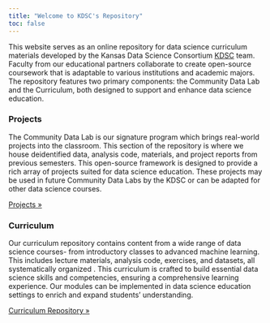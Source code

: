 ```yaml
---
title: "Welcome to KDSC's Repository"
toc: false
---
```


This website serves as an online repository for data science curriculum materials developed by the Kansas Data Science Consortium [KDSC](https://data.ku.edu/kdsc) team. Faculty from our educational partners collaborate to create open-source coursework that is adaptable to various institutions and academic majors. The repository features two primary components: the Community Data Lab and the Curriculum, both designed to support and enhance data science education.

::: content-block

### Projects

The Community Data Lab is our signature program which brings real-world projects into the classroom. This section of the repository is where we house deidentified data, analysis code, materials, and project reports from previous semesters. This open-source framework is designed to provide a rich array of projects suited for data science education. These projects may be used in future Community Data Labs by the KDSC or can be adapted for other data science courses.

::: learn-more
[Projects »](project.qmd)
:::

### Curriculum

Our curriculum repository contains content from a wide range of data science courses- from introductory classes to advanced machine learning. This includes lecture materials, analysis code, exercises, and datasets, all systematically organized . This curriculum is crafted to build essential data science skills and competencies, ensuring a comprehensive learning experience. Our modules can be implemented in data science education settings to enrich and expand students’ understanding.

::: learn-more
[Curriculum Repository »](competency.qmd)
:::

:::
